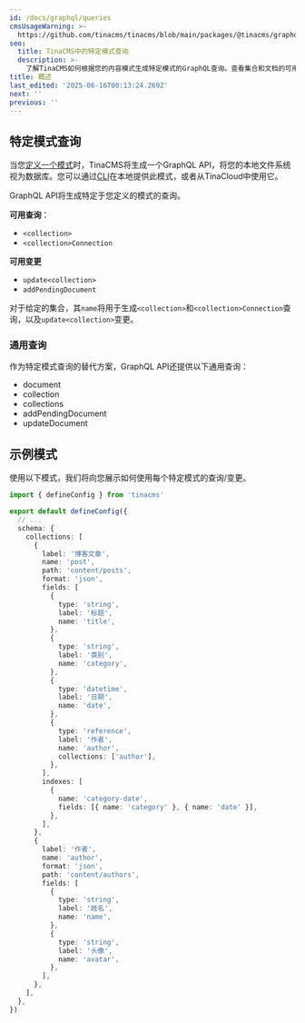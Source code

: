 ```yaml
---
id: /docs/graphql/queries
cmsUsageWarning: >-
  https://github.com/tinacms/tinacms/blob/main/packages/@tinacms/graphql/README.md
seo:
  title: TinaCMS中的特定模式查询
  description: >-
    了解TinaCMS如何根据您的内容模式生成特定模式的GraphQL查询。查看集合和文档的可用查询、变更和示例。
title: 概述
last_edited: '2025-06-16T00:13:24.269Z'
next: ''
previous: ''
---
```


## 特定模式查询

当您[定义一个模式](/docs/schema)时，TinaCMS将生成一个GraphQL API，将您的本地文件系统视为数据库。您可以通过[CLI](/docs/graphql/cli)在本地提供此模式，或者从TinaCloud中使用它。

GraphQL API将生成特定于您定义的模式的查询。

**可用查询**：

* `<collection>`
* `<collection>Connection`

**可用变更**

* `update<collection>`
* `addPendingDocument`

对于给定的集合，其`name`将用于生成`<collection>`和`<collection>Connection`查询，以及`update<collection>`变更。

### 通用查询

作为特定模式查询的替代方案，GraphQL API还提供以下通用查询：

* document
* collection
* collections
* addPendingDocument
* updateDocument

## 示例模式

使用以下模式，我们将向您展示如何使用每个特定模式的查询/变更。

```ts
import { defineConfig } from 'tinacms'

export default defineConfig({
  // ...
  schema: {
    collections: [
      {
        label: '博客文章',
        name: 'post',
        path: 'content/posts',
        format: 'json',
        fields: [
          {
            type: 'string',
            label: '标题',
            name: 'title',
          },
          {
            type: 'string',
            label: '类别',
            name: 'category',
          },
          {
            type: 'datetime',
            label: '日期',
            name: 'date',
          },
          {
            type: 'reference',
            label: '作者',
            name: 'author',
            collections: ['author'],
          },
        ],
        indexes: [
          {
            name: 'category-date',
            fields: [{ name: 'category' }, { name: 'date' }],
          },
        ],
      },
      {
        label: '作者',
        name: 'author',
        format: 'json',
        path: 'content/authors',
        fields: [
          {
            type: 'string',
            label: '姓名',
            name: 'name',
          },
          {
            type: 'string',
            label: '头像',
            name: 'avatar',
          },
        ],
      },
    ],
  },
})
```